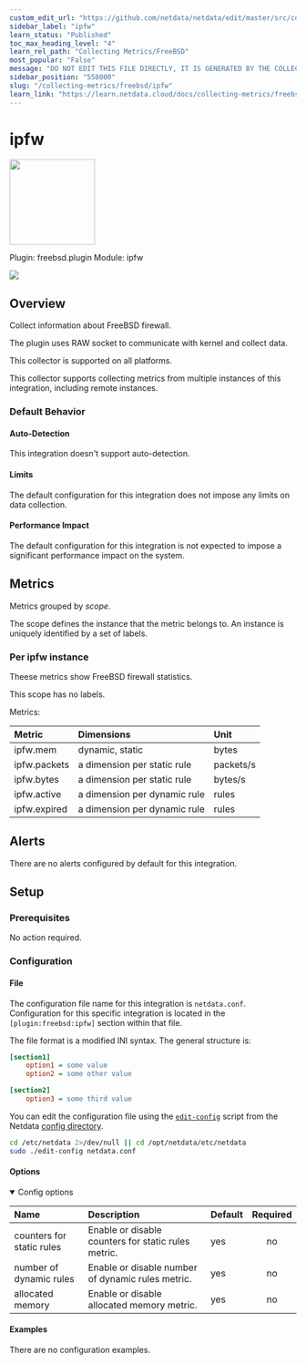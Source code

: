 ```yaml
---
custom_edit_url: "https://github.com/netdata/netdata/edit/master/src/collectors/freebsd.plugin/metadata.yaml"
sidebar_label: "ipfw"
learn_status: "Published"
toc_max_heading_level: "4"
learn_rel_path: "Collecting Metrics/FreeBSD"
most_popular: "False"
message: "DO NOT EDIT THIS FILE DIRECTLY, IT IS GENERATED BY THE COLLECTOR'S metadata.yaml FILE"
sidebar_position: "558000"
slug: "/collecting-metrics/freebsd/ipfw"
learn_link: "https://learn.netdata.cloud/docs/collecting-metrics/freebsd/ipfw"
---
```



# ipfw


<img src="https://netdata.cloud/img/firewall.svg" width="150"/>


Plugin: freebsd.plugin
Module: ipfw

<img src="https://img.shields.io/badge/maintained%20by-Netdata-%2300ab44" />

## Overview

Collect information about FreeBSD firewall.

The plugin uses RAW socket to communicate with kernel and collect data.

This collector is supported on all platforms.

This collector supports collecting metrics from multiple instances of this integration, including remote instances.


### Default Behavior

#### Auto-Detection

This integration doesn't support auto-detection.

#### Limits

The default configuration for this integration does not impose any limits on data collection.

#### Performance Impact

The default configuration for this integration is not expected to impose a significant performance impact on the system.


## Metrics

Metrics grouped by *scope*.

The scope defines the instance that the metric belongs to. An instance is uniquely identified by a set of labels.



### Per ipfw instance

Theese metrics show FreeBSD firewall statistics.

This scope has no labels.

Metrics:

| Metric | Dimensions | Unit |
|:------|:----------|:----|
| ipfw.mem | dynamic, static | bytes |
| ipfw.packets | a dimension per static rule | packets/s |
| ipfw.bytes | a dimension per static rule | bytes/s |
| ipfw.active | a dimension per dynamic rule | rules |
| ipfw.expired | a dimension per dynamic rule | rules |



## Alerts

There are no alerts configured by default for this integration.


## Setup

### Prerequisites

No action required.

### Configuration

#### File

The configuration file name for this integration is `netdata.conf`.
Configuration for this specific integration is located in the `[plugin:freebsd:ipfw]` section within that file.

The file format is a modified INI syntax. The general structure is:

```ini
[section1]
    option1 = some value
    option2 = some other value

[section2]
    option3 = some third value
```
You can edit the configuration file using the [`edit-config`](https://github.com/netdata/netdata/blob/master/docs/netdata-agent/configuration/README.md#edit-a-configuration-file-using-edit-config) script from the
Netdata [config directory](https://github.com/netdata/netdata/blob/master/docs/netdata-agent/configuration/README.md#the-netdata-config-directory).

```bash
cd /etc/netdata 2>/dev/null || cd /opt/netdata/etc/netdata
sudo ./edit-config netdata.conf
```
#### Options



<details open><summary>Config options</summary>

| Name | Description | Default | Required |
|:----|:-----------|:-------|:--------:|
| counters for static rules | Enable or disable counters for static rules  metric. | yes | no |
| number of dynamic rules | Enable or disable number of dynamic rules metric. | yes | no |
| allocated memory | Enable or disable allocated memory metric. | yes | no |

</details>

#### Examples
There are no configuration examples.


